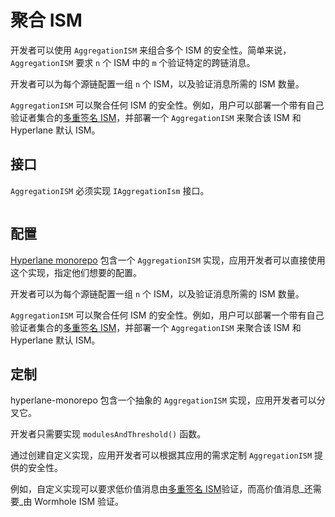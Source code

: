 # 聚合 ISM

开发者可以使用 `AggregationISM` 来组合多个 ISM 的安全性。简单来说，`AggregationISM` 要求 `n` 个 ISM 中的 `m` 个验证特定的跨链消息。

开发者可以为每个源链配置一组 `n` 个 ISM，以及验证消息所需的 ISM 数量。

`AggregationISM` 可以聚合任何 ISM 的安全性。例如，用户可以部署一个带有自己验证者集合的[多重签名 ISM](multisig-ISM.mdx)，并部署一个 `AggregationISM` 来聚合该 ISM 和 Hyperlane 默认 ISM。

## 接口

`AggregationISM` 必须实现 `IAggregationIsm` 接口。

```solidity file=<rootDir>/node_modules/@hyperlane-xyz/core/contracts/interfaces/isms/IAggregationIsm.sol

```

## 配置

[Hyperlane monorepo](https://github.com/hyperlane-xyz/hyperlane-monorepo) 包含一个 `AggregationISM` 实现，应用开发者可以直接使用这个实现，指定他们想要的配置。

开发者可以为每个源链配置一组 `n` 个 ISM，以及验证消息所需的 ISM 数量。

`AggregationISM` 可以聚合任何 ISM 的安全性。例如，用户可以部署一个带有自己验证者集合的[多重签名 ISM](./multisig-ISM.mdx)，并部署一个 `AggregationISM` 来聚合该 ISM 和 Hyperlane 默认 ISM。

## 定制

hyperlane-monorepo 包含一个抽象的 `AggregationISM` 实现，应用开发者可以分叉它。

开发者只需要实现 `modulesAndThreshold()` 函数。

通过创建自定义实现，应用开发者可以根据其应用的需求定制 `AggregationISM` 提供的安全性。

例如，自定义实现可以要求低价值消息由[多重签名 ISM](./multisig-ISM.mdx)验证，而高价值消息_还需要_由 Wormhole ISM 验证。
